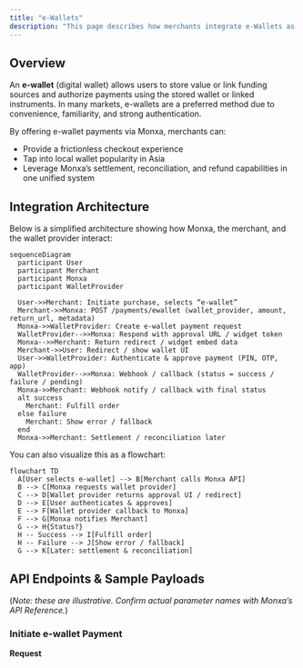 ```yaml
---
title: "e-Wallets"
description: "This page describes how merchants integrate e-Wallets as a payment option via Monxa: the API endpoints, integration flows, merchant responsibilities, and best practices."
---
```


## Overview

An **e-wallet** (digital wallet) allows users to store value or link funding sources and authorize payments using the stored wallet or linked instruments. In many markets, e-wallets are a preferred method due to convenience, familiarity, and strong authentication.

By offering e-wallet payments via Monxa, merchants can:

- Provide a frictionless checkout experience
- Tap into local wallet popularity in Asia
- Leverage Monxa’s settlement, reconciliation, and refund capabilities in one unified system

## Integration Architecture

Below is a simplified architecture showing how Monxa, the merchant, and the wallet provider interact:

```mermaid
sequenceDiagram
  participant User
  participant Merchant
  participant Monxa
  participant WalletProvider

  User->>Merchant: Initiate purchase, selects “e-wallet”
  Merchant->>Monxa: POST /payments/ewallet (wallet_provider, amount, return_url, metadata)
  Monxa->>WalletProvider: Create e-wallet payment request
  WalletProvider-->>Monxa: Respond with approval URL / widget token
  Monxa-->>Merchant: Return redirect / widget embed data
  Merchant->>User: Redirect / show wallet UI
  User->>WalletProvider: Authenticate & approve payment (PIN, OTP, app)
  WalletProvider-->>Monxa: Webhook / callback (status = success / failure / pending)
  Monxa->>Merchant: Webhook notify / callback with final status
  alt success
    Merchant: Fulfill order
  else failure
    Merchant: Show error / fallback
  end
  Monxa->>Merchant: Settlement / reconciliation later
```

You can also visualize this as a flowchart:

```flow
flowchart TD
  A[User selects e-wallet] --> B[Merchant calls Monxa API]
  B --> C[Monxa requests wallet provider]
  C --> D[Wallet provider returns approval UI / redirect]
  D --> E[User authenticates & approves]
  E --> F[Wallet provider callback to Monxa]
  F --> G[Monxa notifies Merchant]
  G --> H{Status?}
  H -- Success --> I[Fulfill order]
  H -- Failure --> J[Show error / fallback]
  G --> K[Later: settlement & reconciliation]
```

## API Endpoints & Sample Payloads

(_Note: these are illustrative. Confirm actual parameter names with Monxa’s API Reference._)

### Initiate e-wallet Payment

**Request**